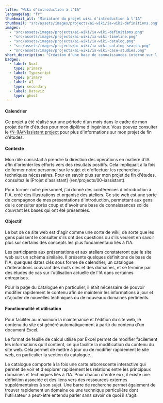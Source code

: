 ```yaml
---
title: "Wiki d'introduction à l'IA"
languageTag: "fr"
thumbnail_alt: "Miniature du projet wiki d'introduction à l'IA"
thumbnail: "src/assets/images/projects/ai-wiki/ia-wiki-definitions.png"
images:
  - "src/assets/images/projects/ai-wiki/ia-wiki-definitions.png"
  - "src/assets/images/projects/ai-wiki/ia-wiki-timeline.png"
  - "src/assets/images/projects/ai-wiki/ia-wiki-catalog.png"
  - "src/assets/images/projects/ai-wiki/ia-wiki-catalog-search.png"
  - "src/assets/images/projects/ai-wiki/ia-wiki-case-studies.png"
short_description: "Création d'une base de connaissances interne sur l'IA pour aider les employés d'Atmo à se familiariser avec l'IA. Elle comprend des définitions, une chronologie des événements clés, un catalogue interactif des domaines clés et une liste d'études de cas sur l'utilisation actuelle de l'IA dans les entreprises."
badges:
  - label: Nuxt
    type: primary
  - label: Typescript
    type: primary
  - label: AI
    type: secondary
  - label: Dataviz
    type: ghost
---
```

#### Calendrier
Ce projet a été réalisé sur une période d'un mois dans le cadre de mon projet de fin d'études pour mon diplôme d'ingénieur. Vous pouvez consulter le [\N-[IA\N]ssistant project](/en/projects/00-iassistant) pour plus d'informations sur mon projet de fin d'études.

#### Contexte
Mon rôle consistait à prendre la direction des opérations en matière d'IA afin d'orienter les efforts vers des résultats positifs. Cela impliquait à la fois de former notre personnel sur le sujet et d'effectuer les recherches techniques nécessaires. Pour en savoir plus sur mon projet de fin d'études, consultez le [Projet d'assistant] (/en/projects/00-iassistant).

Pour former notre personnel, j'ai donné des conférences d'introduction à l'IA, créé des illustrations et organisé des ateliers. Ce site web est une sorte de compagnon de mes présentations d'introduction, permettant aux gens de le consulter après coup et d'avoir une base de connaissances solide couvrant les bases qui ont été présentées. 

#### Objectif
Le but de ce site web est d'agir comme une sorte de wiki, de sorte que les gens puissent le consulter s'ils ont des questions ou s'ils veulent en savoir plus sur certains des concepts les plus fondamentaux liés à l'IA.

Les participants aux présentations et aux ateliers constateront que le site web suit un schéma similaire. Il présente quelques définitions de base de l'IA, quelques dates clés sous forme de calendrier, un catalogue d'interactions couvrant des mots clés et des domaines, et se termine par des études de cas sur l'utilisation actuelle de l'IA dans certaines entreprises.

Pour la page du catalogue en particulier, il était nécessaire de pouvoir modifier rapidement le contenu afin de maintenir les informations à jour et d'ajouter de nouvelles techniques ou de nouveaux domaines pertinents.

#### Fonctionnalité et utilisation
Pour faciliter au maximum la maintenance et l'édition du site web, le contenu du site est généré automatiquement à partir du contenu d'un document Excel.

Le format de feuille de calcul utilisé par Excel permet de modifier facilement les informations qu'il contient, ce qui facilite la modification du contenu du site web. Cela permet de mettre à jour ou de modifier rapidement le site web, en particulier la section du catalogue.

Le catalogue comporte à la fois une carte arborescente interactive qui permet de voir et d'explorer rapidement les relations entre les principaux domaines et techniques liés à l'IA. Pour chacun d'entre eux, il existe une définition associée et des liens vers des ressources externes supplémentaires à son sujet. Une barre de recherche permet également de trouver rapidement un domaine ou une technique particulière dont l'utilisateur a peut-être entendu parler sans savoir de quoi il s'agit.